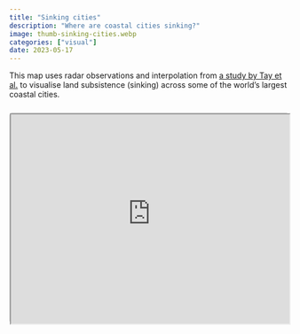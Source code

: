 ```yaml
---
title: "Sinking cities"
description: "Where are coastal cities sinking?"
image: thumb-sinking-cities.webp
categories: ["visual"]
date: 2023-05-17
---
```


This map uses radar observations and interpolation from [a study by Tay et al.](https://doi.org/10.1038/s41893-022-00947-z) to visualise land subsistence (sinking) across some of the world's largest coastal cities.

```{=html}
<div style="text-align:center; position: relative; height: 0; padding-bottom: 75%; margin-top: 25px; margin-bottom: 25px; border: 1px solid #cccccc; border-radius: 5px;">
	<iframe style="position: absolute; top: 0; left: 0; width: 100%; height: 100%; background-color: white" src="https://may2023.360info-sinking-cities.pages.dev/map/?edshare" allowfullscreen></iframe>
</div>
```
